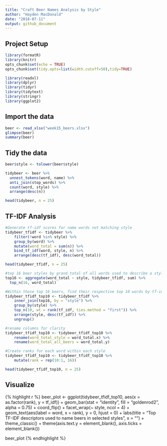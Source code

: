 ```yaml
---
title: "Craft Beer Names Analysis by Style"
author: "Hayden MacDonald"
date: "2018-07-11"
output: github_document
---
```

## Project Setup
```r
library(formatR)
library(knitr)
opts_chunk$set(echo = TRUE)
opts_chunk$set(tidy.opts=list(width.cutoff=50),tidy=TRUE)

library(readxl)
library(dplyr)
library(tidyr)
library(tidytext)
library(stringr)
library(ggplot2)
```

## Import the data

```r
beer <- read_xlsx("week15_beers.xlsx")
glimpse(beer)
summary(beer)
```

## Tidy the data

```r
beer$style <- tolower(beer$style)

tidybeer <- beer %>%
  unnest_tokens(word, name) %>%
  anti_join(stop_words) %>%
  count(word, style) %>%
  arrange(desc(n))

head(tidybeer, n = 25)
```

## TF-IDF Analysis

```r
#Generate tf-idf scores for name words not matching style
tidybeer_tfidf <- tidybeer %>%
    filter(!word %in% style) %>%
    group_by(word) %>%
    mutate(word_total = sum(n)) %>%
    bind_tf_idf(word, style, n) %>%
    arrange(desc(tf_idf), desc(word_total))

head(tidybeer_tfidf, n = 25)

#top 16 beer styles by grand total of all words used to describe a style
top16 <- aggregate(word_total ~ style, tidybeer_tfidf, sum) %>%
  top_n(16, word_total)

#Within those top 16 beers, find their respective top 10 words by tf-idf scores
tidybeer_tfidf_top10 <- tidybeer_tfidf %>%
    inner_join(top16, by = "style") %>%
    group_by(style) %>%
    top_n(10, wt = rank(tf_idf, ties.method = "first")) %>%
    arrange(style, desc(tf_idf)) %>%
    ungroup()

#rename columns for clarity
tidybeer_tfidf_top10 <- tidybeer_tfidf_top10 %>%
    rename(word_total_style = word_total.x) %>%
    rename(word_total_all_beers = word_total.y)

#Create ranks for each word within each style
tidybeer_tfidf_top10 <- tidybeer_tfidf_top10 %>%
    mutate(rank = rep(10:1, 16))

head(tidybeer_tfidf_top10, n = 25)
```

## Visualize

{% highlight r %}
beer_plot <- ggplot(tidybeer_tfidf_top10, aes(x = as.factor(rank), y = tf_idf)) + 
  geom_bar(stat = "identity", fill = "goldenrod2", alpha = 0.75) + 
  coord_flip() + 
  facet_wrap(~ style, ncol = 4) +
  geom_text(aes(label = word, x = rank), y = 0, hjust = 0) + 
  labs(title = "Top TF-IDF descriptors used to name beers in selected styles", x = "") +
  theme_classic() +
  theme(axis.text.y = element_blank(), axis.ticks = element_blank())
  
beer_plot
{% endhighlight %}

























